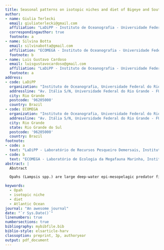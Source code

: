 ```yaml
---
title: Seasonal patterns on isotopic niches and diet of Bigeye and Southern Spotted Opah (Lamprididae) in Southwestern Atlantic Ocean
author:
- name: Giulia Terlecki
  email: giuliaterlecki@gmail.com
  affiliation: "LaDiPP - Instituto de Oceanografia - Universidade Federal do Rio Grande - FURG"
  correspondingauthor: true
  footnote: a
- name: Silvina Botta
  email: silvinabotta@gmail.com
  affiliation: "ECOMEGA - Instituto de Oceanografia - Universidade Federal do Rio Grande - FURG"
  footnote: b
- name: Luis Gustavo Cardoso
  email: luisgustavocardoso@gmail.com
  affiliation: "LaDiPP - Instituto de Oceanografia - Universidade Federal do Rio Grande - FURG"
  footnote: a
address:
- code: LaDiPP
  organization: "Instituto de Oceanografia, Universidade Federal do Rio Grande - FURG"
  addressline: "Av. Itália S/N, Universidade Federal do Rio Grande - FURG - Instituto de Oceanografia"
  city: Rio Grande
  postcode: '96205000'
  country: Brazil
- code: ECOMEGA
  organization: "Instituto de Oceanografia, Universidade Federal do Rio Grande - FURG"
  addressline: "Av. Itália S/N, Universidade Federal do Rio Grande - FURG - Instituto de Oceanografia"
  city: Rio Grande
  state: Rio Grande do Sul
  postcode: '96205000'
  country: Brazil
footnote:
- code: a
  text: "LaDiPP - Laboratório de Recursos Pesqueiro Demersais, Instituto de Oceanografia, Universidade Federal do Rio Grande – FURG. Av Itália, Km 8, CEP: 96203-000, Rio Grande – RS, Brazil."
- code: b
  text: "ECOMEGA - Laboratório de Ecologia da Megafauna Marinha, Instituto de Oceanografia, Universidade Federal do Rio Grande – FURG. Av Itália, Km 8, CEP: 96203-000, Rio Grande – RS, Brazil."
abstract: |
  Abstract

  Opahs (Lampsis spp.) are large deep-water epi-mesopelagic predator fishes captured worldwide as bycatch of longline fisheries targeting large pelagic fishes. Despite the growing culinary interest leading to increasing commercial interest, several basic biological information about the species is still poorly known. This study uses stable isotope and stomach content analysis to access the diet and seasonality on the isotopic niche of the Big-eye Opah, Lampris megalopsis, and the Southern Spotted Opah Lampris australensis in the Southwest Atlantic Ocean (SWAO). Generalized Linear Models were applied to investigate the influence of the species, sex, seasons, and furcal length on δ13C and δ15N isotopic compositions. Significant differences were observed only for Autumn and for L. megalopsis. The isotopic niches resulted in overlapped 40% ellipses between the species. Seasonal differences for δ15N in hot and cold seasons for both species related to the dynamic of the Brazilian and the Malvinas (Falkland) currents and the shift on the baseline source of nitrogen. Differences in δ13C, with enriched values in the warmer season, were observed only for L. megalopsis and suggested movements to areas with depleted 15C values. Diet for both species was composed predominantly by Cephalopods and Teleost’s, followed by Crustacea, in smaller quantities. An alarming high plastic frequency of occurrence was observed in 40% of the stomachs of L. megalopsis and 31% of L. australensis. This study advances in understanding the Opah fishes feeding ecology in SWAO and provides information on community dynamics and the functional role that these species play in the structure of all marine ecosystems where they occur. Given the growing global commercial importance of Lampris spp., it is also increasingly important to know their inter and intraspecific relationships and the anthropological impacts they are suffering.

keywords: 
  - Opah
  - isotopic niche
  - diet
  - Atlantic Ocean
journal: "An awesome journal"
date: "`r Sys.Date()`"
linenumbers: true
numbersections: true
bibliography: mybibfile.bib
biblio-style: elsarticle-harv
classoption: preprint, 3p, authoryear
output: pdf_document
---
```

